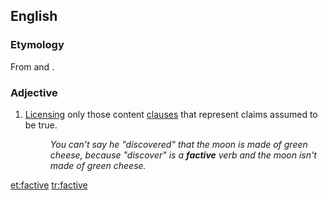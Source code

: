 ==English==

===Etymology===
From {{term|fact}} and {{term|-ive}}.

===Adjective===
{{en-adj|-}}

# {{linguistics|of a verb}} [[license|Licensing]] only those content [[clause]]s that represent claims assumed to be true.
#: ''You can't say he "discovered" that the moon is made of green cheese, because "discover" is a '''factive''' verb and the moon isn't made of green cheese.''

[[et:factive]]
[[tr:factive]]